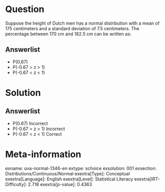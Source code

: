 Question
========

Suppose the height of Dutch men has a normal distribution with a mean of 175 centimeters and a standard deviation of 7.5 centimeters. The percentage between 170 cm and 182.5 cm can be written as:

Answerlist
----------

* P(0,67)
* P(-0.67 > z > 1)
* P(-0.67 < z < 1)

Solution
========

Answerlist
----------

* P(0.67) Incorrect
* P(-0.67 > z > 1) Incorrect
* P(-0.67 < z < 1) Correct

Meta-information
================
exname: uva-normal-1346-en
extype: schoice
exsolution: 001
exsection: Distributions/Continuous/Normal
exextra[Type]: Conceptual
exextra[Language]: English
exextra[Level]: Statistical Literacy
exextra[IRT-Difficulty]: 2.718
exextra[p-value]: 0.4363
